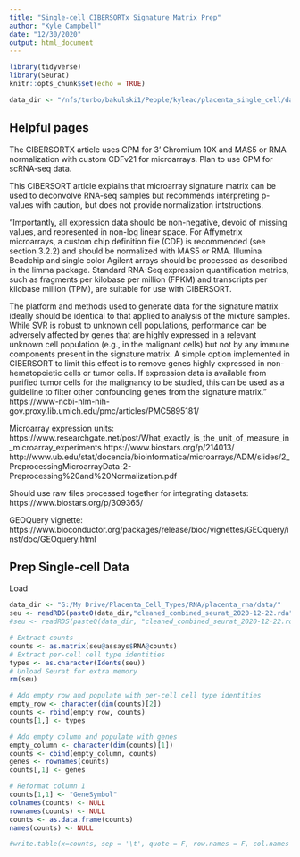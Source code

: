 ```yaml
---
title: "Single-cell CIBERSORTx Signature Matrix Prep"
author: "Kyle Campbell"
date: "12/30/2020"
output: html_document
---
```


```r
library(tidyverse)
library(Seurat)
knitr::opts_chunk$set(echo = TRUE)

data_dir <- "/nfs/turbo/bakulski1/People/kyleac/placenta_single_cell/data/"
```

## Helpful pages
The CIBERSORTX article uses CPM for 3' Chromium 10X and MAS5 or RMA normalization with custom CDFv21 for microarrays. Plan to use CPM for scRNA-seq data.

This CIBERSORT article explains that microarray signature matrix can be used to deconvolve RNA-seq samples but recommends interpreting p-values with caution, but does not provide normalization intstructions.

"Importantly, all expression data should be non-negative, devoid of missing values, and represented in non-log linear space. For Affymetrix microarrays, a custom chip definition file (CDF) is recommended (see section 3.2.2) and should be normalized with MAS5 or RMA. Illumina Beadchip and single color Agilent arrays should be processed as described in the limma package. Standard RNA-Seq expression quantification metrics, such as fragments per kilobase per million (FPKM) and transcripts per kilobase million (TPM), are suitable for use with CIBERSORT.

The platform and methods used to generate data for the signature matrix ideally should be identical to that applied to analysis of the mixture samples. While SVR is robust to unknown cell populations, performance can be adversely affected by genes that are highly expressed in a relevant unknown cell population (e.g., in the malignant cells) but not by any immune components present in the signature matrix. A simple option implemented in CIBERSORT to limit this effect is to remove genes highly expressed in non-hematopoietic cells or tumor cells. If expression data is available from purified tumor cells for the malignancy to be studied, this can be used as a guideline to filter other confounding genes from the signature matrix."
https://www-ncbi-nlm-nih-gov.proxy.lib.umich.edu/pmc/articles/PMC5895181/

Microarray expression units:
https://www.researchgate.net/post/What_exactly_is_the_unit_of_measure_in_microarray_experiments
https://www.biostars.org/p/214013/
http://www.ub.edu/stat/docencia/bioinformatica/microarrays/ADM/slides/2_PreprocessingMicroarrayData-2-Preprocessing%20and%20Normalization.pdf

Should use raw files processed together for integrating datasets:
https://www.biostars.org/p/309365/

GEOQuery vignette:
https://www.bioconductor.org/packages/release/bioc/vignettes/GEOquery/inst/doc/GEOquery.html


## Prep Single-cell Data

Load
```r
data_dir <- "G:/My Drive/Placenta_Cell_Types/RNA/placenta_rna/data/"
seu <- readRDS(paste0(data_dir,"cleaned_combined_seurat_2020-12-22.rda"))
#seu <- readRDS(paste0(data_dir, "cleaned_combined_seurat_2020-12-22.rda"))
```

```r
# Extract counts
counts <- as.matrix(seu@assays$RNA@counts)
# Extract per-cell cell type identities
types <- as.character(Idents(seu))
# Unload Seurat for extra memory
rm(seu)

# Add empty row and populate with per-cell cell type identities
empty_row <- character(dim(counts)[2])
counts <- rbind(empty_row, counts)
counts[1,] <- types

# Add empty column and populate with genes
empty_column <- character(dim(counts)[1])
counts <- cbind(empty_column, counts)
genes <- rownames(counts)
counts[,1] <- genes

# Reformat column 1
counts[1,1] <- "GeneSymbol"
colnames(counts) <- NULL
rownames(counts) <- NULL
counts <- as.data.frame(counts)
names(counts) <- NULL
```

```r
#write.table(x=counts, sep = '\t', quote = F, row.names = F, col.names = F, file = paste0(data_dir, "KC_Pique-Regi_sc_signature_matrix_input_", Sys.Date(), ".txt"))
```